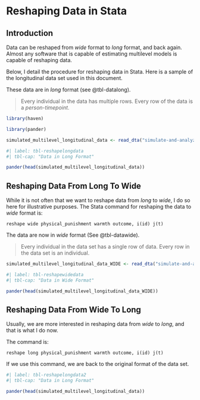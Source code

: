 # Reshaping Data in Stata {#sec-reshape}

## Introduction

Data can be reshaped from *wide* format to *long* format, and back again. Almost any software that is capable of estimating multilevel models is capable of reshaping data.

Below, I detail the procedure for reshaping data in Stata. Here is a sample of the longitudinal data set used in this document.

These data are in *long* format (see @tbl-datalong).

> Every individual in the data has multiple rows. Every row of the data is a *person-timepoint*.

```r

library(haven)

library(pander)

```

```r

simulated_multilevel_longitudinal_data <- read_dta("simulate-and-analyze-multilevel-data/simulated_multilevel_longitudinal_data.dta")

```

```r
#| label: tbl-reshapelongdata
#| tbl-cap: "Data in Long Format"

pander(head(simulated_multilevel_longitudinal_data))

```

## Reshaping Data From Long To Wide

While it is not often that we want to reshape data from *long* to *wide*, I do so here for illustrative purposes. The Stata command for reshaping the data to *wide* format is:

`reshape wide physical_punishment warmth outcome, i(id) j(t)` 

The data are now in *wide* format (See @tbl-datawide).

> Every individual in the data set has a single row of data. Every row in the data set is an individual.

```r

simulated_multilevel_longitudinal_data_WIDE <- read_dta("simulate-and-analyze-multilevel-data/simulated_multilevel_longitudinal_data_WIDE.dta")

```

```r
#| label: tbl-reshapewidedata
#| tbl-cap: "Data in Wide Format"

pander(head(simulated_multilevel_longitudinal_data_WIDE))

```

## Reshaping Data From Wide To Long

Usually, we are more interested in reshaping data from *wide* to *long*, and that is what I do now.

The command is: 

`reshape long physical_punishment warmth outcome, i(id) j(t)`

If we use this command, we are back to the original format of the data set. 

```r
#| label: tbl-reshapelongdata2
#| tbl-cap: "Data in Long Format"

pander(head(simulated_multilevel_longitudinal_data))

```










